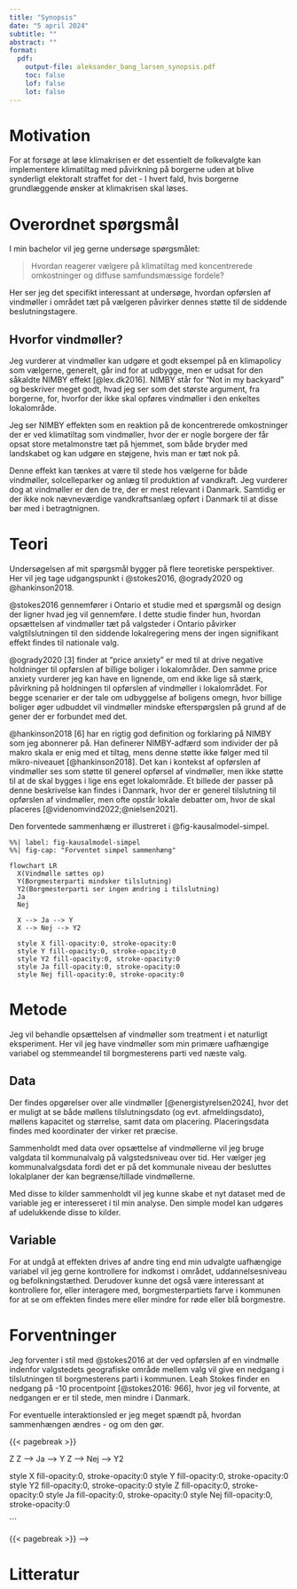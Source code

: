 ```yaml
---
title: "Synopsis"
date: "5 april 2024"
subtitle: ""
abstract: ""
format:
  pdf:
    output-file: aleksander_bang_larsen_synopsis.pdf
    toc: false
    lof: false
    lot: false
---
```


# Motivation

For at forsøge at løse klimakrisen er det essentielt de folkevalgte kan implementere klimatiltag med påvirkning på borgerne uden at blive synderligt elektoralt straffet for det - I hvert fald, hvis borgerne grundlæggende ønsker at klimakrisen skal løses.

# Overordnet spørgsmål

I min bachelor vil jeg gerne undersøge spørgsmålet:

> Hvordan reagerer vælgere på klimatiltag med koncentrerede omkostninger og diffuse samfundsmæssige fordele?

Her ser jeg det specifikt interessant at undersøge, hvordan opførslen af vindmøller i området tæt på vælgeren påvirker dennes støtte til de siddende beslutningstagere.

## Hvorfor vindmøller?

Jeg vurderer at vindmøller kan udgøre et godt eksempel på en klimapolicy som vælgerne, generelt, går ind for at udbygge, men er udsat for den såkaldte NIMBY effekt [@lex.dk2016]. NIMBY står for "Not in my backyard" og beskriver meget godt, hvad jeg ser som det største argument, fra borgerne, for, hvorfor der ikke skal opføres vindmøller i den enkeltes lokalområde.

Jeg ser NIMBY effekten som en reaktion på de koncentrerede omkostninger der er ved klimatiltag som vindmøller, hvor der er nogle borgere der får opsat store metalmonstre tæt på hjemmet, som både bryder med landskabet og kan udgøre en støjgene, hvis man er tæt nok på.

Denne effekt kan tænkes at være til stede hos vælgerne for både vindmøller, solcelleparker og anlæg til produktion af vandkraft. Jeg vurderer dog at vindmøller er den de tre, der er mest relevant i Danmark. Samtidig er der ikke nok nævneværdige vandkraftsanlæg opført i Danmark til at disse bør med i betragtnignen.

# Teori

Undersøgelsen af mit spørgsmål bygger på flere teoretiske perspektiver. Her vil jeg tage udgangspunkt i @stokes2016, @ogrady2020 og @hankinson2018.

@stokes2016 gennemfører i Ontario et studie med et spørgsmål og design der ligner hvad jeg vil gennemføre. I dette studie finder hun, hvordan opsættelsen af vindmøller tæt på valgsteder i Ontario påvirker valgtilslutningen til den siddende lokalregering mens der ingen signifikant effekt findes til nationale valg.

@ogrady2020 [3] finder at "price anxiety" er med til at drive negative holdninger til opførslen af billige boliger i lokalområder. Den samme price anxiety vurderer jeg kan have en lignende, om end ikke lige så stærk, påvirkning på holdningen til opførslen af vindmøller i lokalområdet. For begge scenarier er der tale om udbyggelse af boligens omegn, hvor billige boliger øger udbuddet vil vindmøller mindske efterspørgslen på grund af de gener der er forbundet med det.

@hankinson2018 [6] har en rigtig god definition og forklaring på NIMBY som jeg abonnerer på. Han definerer NIMBY-adfærd som individer der på makro skala er enig med et tiltag, mens denne støtte ikke følger med til mikro-niveauet [@hankinson2018]. Det kan i kontekst af opførslen af vindmøller ses som støtte til generel opførsel af vindmøller, men ikke støtte til at de skal bygges i lige ens eget lokalområde.
Et billede der passer på denne beskrivelse kan findes i Danmark, hvor der er generel tilslutning til opførslen af vindmøller, men ofte opstår lokale debatter om, hvor de skal placeres [@videnomvind2022;@nielsen2021].

Den forventede sammenhæng er illustreret i @fig-kausalmodel-simpel.

```mermaid
%%| label: fig-kausalmodel-simpel
%%| fig-cap: "Forventet simpel sammenhæng"

flowchart LR
  X(Vindmølle sættes op)
  Y(Borgmesterparti mindsker tilslutning)
  Y2(Borgmesterparti ser ingen ændring i tilslutning)
  Ja
  Nej

  X --> Ja --> Y
  X --> Nej --> Y2

  style X fill-opacity:0, stroke-opacity:0
  style Y fill-opacity:0, stroke-opacity:0
  style Y2 fill-opacity:0, stroke-opacity:0
  style Ja fill-opacity:0, stroke-opacity:0
  style Nej fill-opacity:0, stroke-opacity:0
```


# Metode

Jeg vil behandle opsættelsen af vindmøller som treatment i et naturligt eksperiment. Her vil jeg have vindmøller som min primære uafhængige variabel og stemmeandel til borgmesterens parti ved næste valg.

## Data

Der findes opgørelser over alle vindmøller [@energistyrelsen2024], hvor det er muligt at se både møllens tilslutningsdato (og evt. afmeldingsdato), møllens kapacitet og størrelse, samt data om placering. Placeringsdata findes med koordinater der virker ret præcise.

Sammenholdt med data over opsættelse af vindmøllerne vil jeg bruge valgdata til kommunalvalg på valgstedsniveau over tid. Her vælger jeg kommunalvalgsdata fordi det er på det kommunale niveau der besluttes lokalplaner der kan begrænse/tillade vindmøllerne.

Med disse to kilder sammenholdt vil jeg kunne skabe et nyt dataset med de variable jeg er interesseret i til min analyse. Den simple model kan udgøres af udelukkende disse to kilder.

## Variable

For at undgå at effekten drives af andre ting end min udvalgte uafhængige variabel vil jeg gerne kontrollere for indkomst i området, uddannelsesniveau og befolkningstæthed.
Derudover kunne det også være interessant at kontrollere for, eller interagere med, borgmesterpartiets farve i kommunen for at se om effekten findes mere eller mindre for røde eller blå borgmestre.

# Forventninger

Jeg forventer i stil med @stokes2016 at der ved opførslen af en vindmølle indenfor valgstedets geografiske område mellem valg vil give en nedgang i tilslutningen til borgmesterens parti i kommunen. Leah Stokes finder en nedgang på -10 procentpoint [@stokes2016: 966], hvor jeg vil forvente, at nedgangen er er til stede, men mindre i Danmark.

For eventuelle interaktionsled er jeg meget spændt på, hvordan sammenhængen ændres - og om den gør.

{{< pagebreak >}}

<!-- # Appendiks {.appendix}

I @fig-kausalmodel-fuld ses den kausalmodel jeg forventer at se når borgerne får indflydelse på projekterne.
```mermaid
%%| label: fig-kausalmodel-fuld
%%| fig-cap: "Forventet fuld sammenhæng"

flowchart TD
  X(Vindmølle sættes op)
  Y(Borgmesterparti mindsker tilslutning)
  Y2(Borgmesterparti ser ingen ændring i tilslutning)

  Z(Indflydelse på projekt)

  X --> Z
  Z --> Ja --> Y
  Z --> Nej --> Y2

  style X fill-opacity:0, stroke-opacity:0
  style Y fill-opacity:0, stroke-opacity:0
  style Y2 fill-opacity:0, stroke-opacity:0
  style Z fill-opacity:0, stroke-opacity:0
  style Ja fill-opacity:0, stroke-opacity:0
  style Nej fill-opacity:0, stroke-opacity:0

```


{{< pagebreak >}} -->

# Litteratur

::: {#refs}
:::
